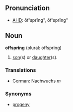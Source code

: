 ==Pronunciation==
*[[w:AHD|AHD]]: ôf'sprĭng", ŏf'sprĭng"

==Noun==
'''offspring''' (plural: offspring)

#[[son]](s) or [[daughter]](s).

===Translations===
*German: [[Nachwuchs]] ''m''

===Synonyms===
*[[progeny]]